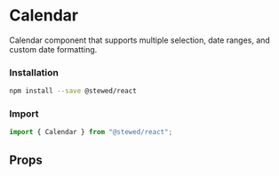 
# Calendar

Calendar component that supports multiple selection, date ranges, and custom date formatting.

### Installation

```bash
npm install --save @stewed/react
```

### Import

```js
import { Calendar } from "@stewed/react";
```

<Meta of={CalendarStories} />

<Stories />

## Props

<ArgTypes of={CalendarStories} />

